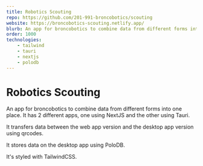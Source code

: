 ```yaml
---
title: Robotics Scouting
repo: https://github.com/201-991-broncobotics/scouting
website: https://broncobotics-scouting.netlify.app/
blurb: An app for broncobotics to combine data from different forms into one place.
order: 1000
technologies: 
    - tailwind
    - tauri
    - nextjs
    - polodb
---
```



# Robotics Scouting

An app for broncobotics to combine data from different forms into one place. It has 2 different apps, one using 
<Technology href="https://nextjs.org">NextJS</Technology> and the other using <Technology href="https://tauri.app">Tauri</Technology>.

It transfers data between the web app version and the desktop app version using qrcodes.

It stores data on the desktop app using <Technology href="https://www.polodb.org/">PoloDB</Technology>.

It's styled with <Technology href="https://tailwindcss.com">TailwindCSS</Technology>.

